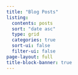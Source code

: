 ```yaml
---
title: "Blog Posts"
listing:
  contents: posts
  sort: "date asc"
  type: grid
  categories: true
  sort-ui: false
  filter-ui: false
page-layout: full
title-block-banner: true
---
```

